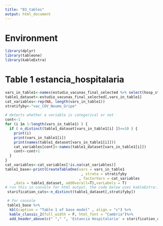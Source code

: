 ```yaml
---
title: "03_tables"
output: html_document
---
```


# Environment

```r
library(dplyr)
library(tableone)
library(kableExtra)
```

# Table 1 estancia_hospitalaria

```r
vars_in_table1<-names(estudio_vacunas_final_selected %>% select(hosp_stay_bin, icu_stay_bin , age , DESC_SEXO , RESIDE_RESIDENCIA , GRUPO_7 , cancer , VIH , EPOC , ASMA , INSUF_CARDIACA , CARDIOPATÍA_ISQUÉMCIA , HEPATOPATIA_CRÓNICA , CIRROSIS , INSUF_RENAL_CRÓNICA,vac_COV_Neumo_Gripe ) ) 
table1_dataset<-estudio_vacunas_final_selected[,vars_in_table1]
cat_variables<-rep(NA, length(vars_in_table1))
stratifyby<-"vac_COV_Neumo_Gripe"
 
# detects whether a variable is categorical or not
cont<-1
for (i in 1:length(vars_in_table1) ) {
  if ( n_distinct(table1_dataset[vars_in_table1[i] ])<=10 ) {
    print(i)
    print(vars_in_table1[i])
    print(names(table1_dataset[vars_in_table1[i]]))
    cat_variables[cont]<-names(table1_dataset[vars_in_table1[i]])
    cont<-cont+1
  }
}  
cat_variables<-cat_variables[!is.na(cat_variables)]
table1_base<-print(CreateTableOne(vars = vars_in_table1
                                   , strata = stratifyby
                                  , factorVars = cat_variables
    ,data = table1_dataset, addOverall=T),varLabels = T)
# run this in console for html output, the code below uses kableExtra::
 starification_cats<-n_distinct(table1_dataset[,stratifyby])

 # for console
 table1_base %>%
  kbl(caption = "Table 1 of base model" , align = "c") %>%
  kable_classic_2(full_width = F, html_font = "Cambria")%>%
  add_header_above(c(" "," ", 'Estancia Hospitalaria' = starification_cats," ", "" ))

```

